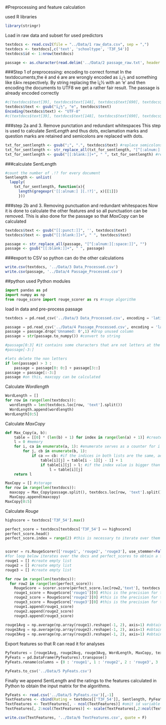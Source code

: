 #Preprocessing and feature calculation

used R libraries
```r
library(stringr)
```

Load in raw data and subset for used predictors
```r
textdocs <- read.csv2(file = "../Data/1 raw_data.csv", sep = ",")
textdocs <- textdocs[,c('text', 'schooltype', 'T3F_54')]
textdocs$id <- 1:nrow(textdocs)

passage <- as.character(read.delim('../Data/2 passage_raw.txt', header = F, encoding = "UTF-8"))
```

###Step 1 of preprocessing: encoding to correct format
In the textdocuments,the ë and é are are wrongly encoded as `ï¿½` and something like `EÃ©n` respectively. By string replacing the ï¿½ with an 'e' and then encoding the documents to UTF8 we get a rather fair result. The passage is already encoded correctly
```r
#c(textdocs$text[39], textdocs$text[148], textdocs$text[690], textdocs$text[710]) # wrong encoding of ë/é
textdocs$text <- gsub("ï¿½", "e", textdocs$text)
Encoding(textdocs$text) <- "UTF-8"
#c(textdocs$text[39], textdocs$text[148], textdocs$text[690], textdocs$text[710]) # wrong encoding of ë/é
```

###step 2a and 3. Remove punctation and redundant whitespaces
This step is used to calculate *SentLength* and thus dots, exclamation marks and question marks are retained and semicolons are replaced with dots.
```r
txt_for_sentlength <- gsub(";", ".", textdocs$text) #replace semicolons with dots
txt_for_sentlength <- str_replace_all(txt_for_sentlength, "[^[:alnum:][:space:].?!]", "")
txt_for_sentlength <- gsub("[[:blank:]]+", " ", txt_for_sentlength) #remove redundant whitespaces
```

###calculate SentLength
```r
#count the number of .!? for every document
Sentlength <- unlist(
  lapply(
    txt_for_sentlength, function(x){
      length(gregexpr('[[:alnum:] ][.!?]', x)[[1]])
      }))
```


###step 2b and 3. Removing punctuation and redundant whitespaces
Now it is done to calculate the other features and so all punctuation can be removed. This is also done for the passage so that *MaxCopy* can be calculated
```r
textdocs$text <- gsub("[[:punct:]]", '', textdocs$text)
textdocs$text <- gsub("[[:blank:]]+", " ", textdocs$text)

passage <- str_replace_all(passage, "[^[:alnum:][:space:]]", "")
passage <- gsub("[[:blank:]]+", " ", passage)

```

###export to CSV so python can do the other calculations
```r
write.csv(textdocs, '../Data/3 Data_Processed.csv')
write.csv(passage, '../Data/4 Passage_Processed.csv')
```


##python
used Python modules
```python
import pandas as pd
import numpy as np
from rouge_score import rouge_scorer as rs #rouge algorithm 

```
load in data and pre-process passage
```python
textdocs = pd.read_csv('../Data/3 Data_Processed.csv', encoding = 'latin-1') #reading in preprocessed data

passage = pd.read_csv('../Data/4 Passage_Processed.csv', encoding = 'latin-1') 
passage = passage.drop('Unnamed: 0',1) #drop unused column
passage = str(passage.to_numpy()) #convert to string

#passage[0:3] #it contains some characters that are not letters at the start and end due to the fact it was once an array
#passage[-3:] 

#lets delete the non letters
if len(passage) > 3 :
    passage = passage[0: 0:] + passage[3::]
passage = passage[:-3:] 
passage #on this, maxcopy can be calculated
```

Calculate *Wordlength*
```python
WordLength = []
for row in range(len(textdocs)):
  wordlength = len(textdocs.loc[row, 'text'].split())
  WordLength.append(wordlength)
WordLength[0:5]
```


Calculate *MaxCopy*
```python
def Max_Copy(a, b):
    table = [[0] * (len(b) + 1) for index in range(len(a) + 1)] #creates list of lists of len(b) 0's len(a) times
    l = 0 #memory
    for i, ca in enumerate(a, 1): #enumerate serves as a counter for i and j
        for j, cb in enumerate(b, 1):
            if ca == cb: #if the indices in both lists are the same, add 1 to the i,jth table index 
                table[i][j] = table[i - 1][j - 1] + 1 
                if table[i][j] > l: #if the index value is bigger than what is stored in l, then make l that value
                    l = table[i][j]
    return l

MaxCopy = [] #storage
for row in range(len(textdocs)):
  maxcopy = Max_Copy(passage.split(), textdocs.loc[row, 'text'].split())
  MaxCopy.append(maxcopy)
MaxCopy[0:5]

```

Calculate *Rouge*
```python
highscore = textdocs['T3F_54'].max()

perfect_score = textdocs[textdocs['T3F_54'] == highscore]
perfect_score.head()
perfect_score.index = range(2) #this is necessary to iterate over them


scorer = rs.RougeScorer(['rouge1', 'rouge2', 'rouge3'], use_stemmer=False) #set rules for algorithm
#for loop below iterates over the docs and perfect_scores to obtain a fmeasure rougeN score
rouge1 = [] #create empty list
rouge2 = [] #create empty list
rouge3 = [] #create empty list

for row in range(len(textdocs)):
  for row2 in range(len(perfect_score)):
    RougeScore = scorer.score(perfect_score.loc[row2,'text'], textdocs.loc[row, 'text'])
    rouge1_score = RougeScore['rouge1'][0] #this is the precision for the rougeN feature
    rouge2_score = RougeScore['rouge2'][0] #this is the precision for the rougeN feature
    rouge3_score = RougeScore['rouge3'][0] #this is the precision for the rougeN feature
    rouge1.append(rouge1_score)
    rouge2.append(rouge2_score)
    rouge3.append(rouge3_score)
    
rouge1Avg = np.average(np.array(rouge1).reshape(-1, 2), axis=1) #obtain average precision over both rougeN 
rouge2Avg = np.average(np.array(rouge2).reshape(-1, 2), axis=1) #obtain average precision over both rougeN 
rouge3Avg = np.average(np.array(rouge3).reshape(-1, 2), axis=1) #obtain average precision over both rougeN 
```

Export features so that R can read it for analyses
```python
Pyfeatures = [rouge1Avg, rouge2Avg, rouge3Avg, WordLength, MaxCopy, textdocs['id']]
PyFeats = pd.DataFrame(Pyfeatures).transpose()
PyFeats.rename(columns = {0 : 'rouge1', 1 : 'rouge2', 2 : 'rouge3', 3 : 'WordLength', 4 : 'MaxCopy',5: 'id'}, inplace = True)

PyFeats.to_csv('../Data/5 PyFeats.csv')

```

Finally we append SentLength and the ratings to the features calculated in Python to obtain the input matrix for the algorithms.
```r
PyFeats <- read.csv('../Data/5 PyFeats.csv')[,-1]
TextFeatures <- cbind(Rating = textdocs[['T3F_54']], Sentlength, PyFeats)
TextFeatures <- TextFeatures[, - ncol(TextFeatures)] #omit id variable
TextFeatures[, 2:ncol(TextFeatures)] <- scale(TextFeatures[,2:ncol(TextFeatures)]) #scale matrix

write.csv(TextFeatures, '../Data/6 TextFeatures.csv', quote = F)
```

